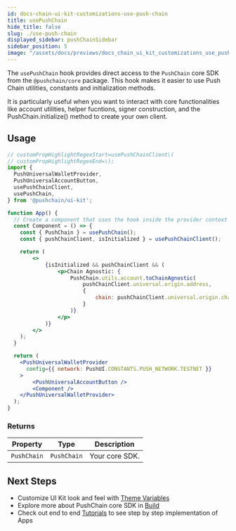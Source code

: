 ```yaml
---
id: docs-chain-ui-kit-customizations-use-push-chain
title: usePushChain
hide_title: false
slug: ./use-push-chain
displayed_sidebar: pushChainSidebar
sidebar_position: 5
image: "/assets/docs/previews/docs_chain_ui_kit_customizations_use_push_chain--usepushchain.png"
---
```


<head>
  <title>usePushChain | Customizations | UI Kit | Push Chain Docs</title>
</head>

<!-- Content Start -->

The `usePushChain` hook provides direct access to the `PushChain` core SDK from the `@pushchain/core` package. This hook makes it easier to use Push Chain utilities, constants and initialization methods.

It is particularly useful when you want to interact with core functionalities like account utilities, helper fucntions, signer construction, and the PushChain.initialize() method to create your own client.

## Usage

```jsx live
// customPropHighlightRegexStart=usePushChainClient\(
// customPropHighlightRegexEnd=\);
import {
  PushUniversalWalletProvider,
  PushUniversalAccountButton,
  usePushChainClient,
  usePushChain,
} from '@pushchain/ui-kit';

function App() {
  // Create a component that uses the hook inside the provider context
  const Component = () => {
    const { PushChain } = usePushChain();
    const { pushChainClient, isInitialized } = usePushChainClient();

    return (
        <>
            {isInitialized && pushChainClient && (
                <p>Chain Agnostic: {
                    PushChain.utils.account.toChainAgnostic(
                        pushChainClient.universal.origin.address,
                        {
                            chain: pushChainClient.universal.origin.chain
                        }
                    )}
                </p>  
            )}
        </>
    );
  }

  return (
    <PushUniversalWalletProvider
      config={{ network: PushUI.CONSTANTS.PUSH_NETWORK.TESTNET }}
    >
        <PushUniversalAccountButton />
        <Component />
    </PushUniversalWalletProvider>
  );
}
```

### Returns

| Property          | Type                        | Description                             |
| ----------------- | --------------------------- | --------------------------------------- |
| `PushChain` | `PushChain` | Your core SDK.   |

## Next Steps

- Customize UI Kit look and feel with [Theme Variables](/docs/chain/ui-kit/customizations/theme-variables/)
- Explore more about PushChain core SDK in [Build](/docs/chain/build/)
- Check out end to end [Tutorials](/docs/chain/tutorials) to see step by step implementation of Apps
